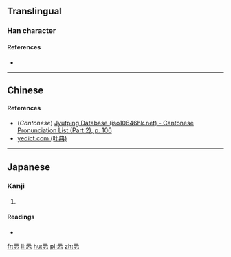 {{also|仁}}
==Translingual==

===Han character===
{{Han char|rn=61|rad=心|as=02|sn=6|four=|canj=MMP,XXMMP|ids=⿱二心}}

====References====
* {{Han ref|kx=0375.050|dkj=10302|dj=0702.020|hdz=42268.030|uh=5FC8|ud=24520}}

----

==Chinese==
{{zh-see|仁|a}}

====References====
* (''Cantonese'') [http://www.iso10646hk.net/jp/document/download.jsp Jyutping Database (iso10646hk.net) - Cantonese Pronunciation List (Part 2), p. 106]
* [http://yedict.com/htm/5F/5FC8.htm yedict.com (叶典)]

----

==Japanese==

===Kanji===
{{ja-kanji|grade=|rs=心02}}

# {{defn|lang=ja|sort=心02}}

====Readings====
* {{ja-readings|on=[[じん]] (jin), [[にん]] (nin)|kun=[[したしむ]] (shitashimu)}}

[[fr:忈]]
[[li:忈]]
[[hu:忈]]
[[pl:忈]]
[[zh:忈]]